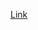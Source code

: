 [Link](https://docs.google.com/presentation/d/1VN4MfSdil-gmEzYi3WfcieLUZX8m07E_WefgnVlV784/edit?usp=sharing)